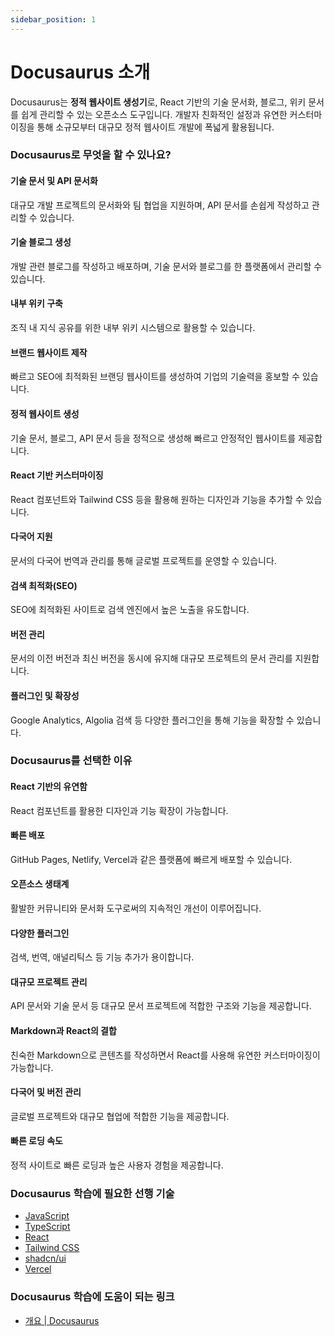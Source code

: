 ```yaml
---
sidebar_position: 1
---
```


# Docusaurus 소개

Docusaurus는 **정적 웹사이트 생성기**로, React 기반의 기술 문서화, 블로그, 위키 문서를 쉽게 관리할 수 있는 오픈소스 도구입니다. 개발자 친화적인 설정과 유연한 커스터마이징을 통해 소규모부터 대규모 정적 웹사이트 개발에 폭넓게 활용됩니다.

### Docusaurus로 무엇을 할 수 있나요?

#### 기술 문서 및 API 문서화

대규모 개발 프로젝트의 문서화와 팀 협업을 지원하며, API 문서를 손쉽게 작성하고 관리할 수 있습니다.

#### 기술 블로그 생성

개발 관련 블로그를 작성하고 배포하며, 기술 문서와 블로그를 한 플랫폼에서 관리할 수 있습니다.

#### 내부 위키 구축

조직 내 지식 공유를 위한 내부 위키 시스템으로 활용할 수 있습니다.

#### 브랜드 웹사이트 제작

빠르고 SEO에 최적화된 브랜딩 웹사이트를 생성하여 기업의 기술력을 홍보할 수 있습니다.

#### 정적 웹사이트 생성

기술 문서, 블로그, API 문서 등을 정적으로 생성해 빠르고 안정적인 웹사이트를 제공합니다.

#### React 기반 커스터마이징

React 컴포넌트와 Tailwind CSS 등을 활용해 원하는 디자인과 기능을 추가할 수 있습니다.

#### 다국어 지원

문서의 다국어 번역과 관리를 통해 글로벌 프로젝트를 운영할 수 있습니다.

#### 검색 최적화(SEO)

SEO에 최적화된 사이트로 검색 엔진에서 높은 노출을 유도합니다.

#### 버전 관리

문서의 이전 버전과 최신 버전을 동시에 유지해 대규모 프로젝트의 문서 관리를 지원합니다.

#### 플러그인 및 확장성

Google Analytics, Algolia 검색 등 다양한 플러그인을 통해 기능을 확장할 수 있습니다.

### Docusaurus를 선택한 이유

#### React 기반의 유연함

React 컴포넌트를 활용한 디자인과 기능 확장이 가능합니다.

#### 빠른 배포

GitHub Pages, Netlify, Vercel과 같은 플랫폼에 빠르게 배포할 수 있습니다.

#### 오픈소스 생태계

활발한 커뮤니티와 문서화 도구로써의 지속적인 개선이 이루어집니다.

#### 다양한 플러그인

검색, 번역, 애널리틱스 등 기능 추가가 용이합니다.

#### 대규모 프로젝트 관리

API 문서와 기술 문서 등 대규모 문서 프로젝트에 적합한 구조와 기능을 제공합니다.

#### Markdown과 React의 결합

친숙한 Markdown으로 콘텐츠를 작성하면서 React를 사용해 유연한 커스터마이징이 가능합니다.

#### 다국어 및 버전 관리

글로벌 프로젝트와 대규모 협업에 적합한 기능을 제공합니다.

#### 빠른 로딩 속도

정적 사이트로 빠른 로딩과 높은 사용자 경험을 제공합니다.

### Docusaurus 학습에 필요한 선행 기술

- [JavaScript](./../javascript/intro)
- [TypeScript](./../typescript/intro)
- [React](./../react/intro)
- [Tailwind CSS](./../tailwindcss/intro)
- [shadcn/ui](./../shadcn-ui/intro)
- [Vercel](./../vercel/intro)

### Docusaurus 학습에 도움이 되는 링크

- [개요 | Docusaurus](https://docusaurus.io/ko/docs)
